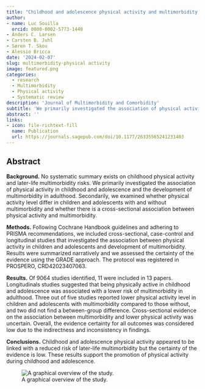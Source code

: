 ```yaml
---
title: "Childhood and adolescence physical activity and multimorbidity later in life: A systematic review"
author:
- name: Luc Souilla
  orcid: 0000-0002-5773-1440
- Anders C. Larsen
- Carsten B. Juhl
- Søren T. Skou
- Alessio Bricca
date: '2024-02-07'
slug: multimorbidity-physical activity
image: featured.png
categories:
  - research
  - Multimorbidity
  - Physical activity
  - Systematic review
description: 'Journal of Multimorbidity and Comorbidity'
subtitle: 'We primarily investigated the association of physical activity in childhood and adolescence and the development of multimorbidity in adulthood. Secondarily, we examined whether physical activity level differ in children and adolescents with and without multimorbidity and whether there is a cross-sectional association between physical activity and multimorbidity.'
abstract: ''
links:
- icon: file-richtext-fill
  name: Publication
  url: https://journals.sagepub.com/doi/10.1177/26335565241231403
---
```


## Abstract

**Background.** No systematic summary exists on childhood physical activity and later-life multimorbidity risks. We primarily investigated the association of physical activity in childhood and adolescence and the development of multimorbidity in adulthood. Secondarily, we examined whether physical activity level differ in children and adolescents with and without multimorbidity and whether there is a cross-sectional association between physical activity and multimorbidity.

**Methods.** Following Cochrane Handbook guidelines and adhering to PRISMA recommendations, we included cross-sectional, case-control and longitudinal studies that investigated the association between physical activity in children and adolescents and development of multimorbidity. Results were summarized narratively and we assessed the certainty of the evidence using the GRADE approach. The protocol was registered in PROSPERO, CRD42023407063.  

**Results.** Of 9064 studies identified, 11 were included in 13 papers. Longitudinals studies suggested that being physically active in childhood and adolescence was associated with a lower risk of multimorbidity in adulthood. Three out of five studies reported lower physical activity level in children and adolescents with multimorbidity compared to those without, and two did not find a between-group difference. Cross-sectional evidence on the association between multimorbidity and lower physical activity was uncertain. Overall, the evidence certainty for all outcomes was considered low due to the indirectness and inconsistency in findings.

**Conclusions.** Childhood and adolescence physical activity appeared to be linked with a reduced risk of later-life multimorbidity but the certainty of the evidence is low. These results support the promotion of physical activity during childhood and adolescence.

![A graphical overview of the study.](featured.png){fig-alt=""}
